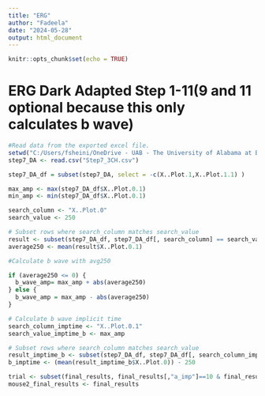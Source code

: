 ---
title: "ERG"
author: "Fadeela"
date: "2024-05-28"
output: html_document
---

```{r setup, include=FALSE}
knitr::opts_chunk$set(echo = TRUE)
```

# ERG Dark Adapted Step 1-11(9 and 11 optional because this only calculates b wave)

```{r}
#Read data from the exported excel file.
setwd("C:/Users/fsheini/OneDrive - UAB - The University of Alabama at Birmingham/Desktop")
step7_DA <- read.csv("Step7_3CH.csv")
```

```{r}
step7_DA_df = subset(step7_DA, select = -c(X..Plot.1,X..Plot.1.1) )
```

```{r}
max_amp <- max(step7_DA_df$X..Plot.0.1)
min_amp <- min(step7_DA_df$X..Plot.0.1)
```

```{r}
search_column <- "X..Plot.0"
search_value <- 250

# Subset rows where search_column matches search_value
result <- subset(step7_DA_df, step7_DA_df[, search_column] == search_value)
average250 <- mean(result$X..Plot.0.1)
```

```{r}
#Calculate b wave with avg250

if (average250 <= 0) {
  b_wave_amp= max_amp + abs(average250)
} else {
  b_wave_amp = max_amp - abs(average250)
}

# Calculate b wave implicit time
search_column_imptime <- "X..Plot.0.1"
search_value_imptime_b <- max_amp

# Subset rows where search_column matches search_value
result_imptime_b <- subset(step7_DA_df, step7_DA_df[, search_column_imptime] == search_value_imptime_b)
b_imptime <- (mean(result_imptime_b$X..Plot.0)) - 250

```

```{r}
trial <- subset(final_results, final_results[,"a_imp"]==10 & final_results[,"b_imp"]<112)
mouse2_final_results <- final_results
```
